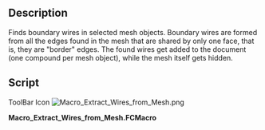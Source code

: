 <languages/>
<translate>

<!--T:1-->
{{Macro
|Name=Macro Extract Wires from Mesh
|Icon=Macro_Extract_Wires_from_Mesh.png
|Description=Finds boundary wires in selected mesh objects. Boundary wires are formed from all the edges found in the mesh that are shared by only one face, that is, they are "border" edges. The found wires get added to the document (one compound per mesh object), while the mesh itself gets hidden.
|Author=Yorik
|Version=1
|Date=2016-12-17
|FCVersion=All
|Download=[https://www.freecadweb.org/wiki/images/2/28/Macro_Extract_Wires_from_Mesh.png ToolBar Icon]
}}

==Description== <!--T:2-->

<!--T:3-->
Finds boundary wires in selected mesh objects. Boundary wires are formed from all the edges found in the mesh that are shared by only one face, that is, they are "border" edges. The found wires get added to the document (one compound per mesh object), while the mesh itself gets hidden.

==Script== <!--T:4-->

<!--T:5-->
ToolBar Icon
</translate>
[[Image:Macro_Extract_Wires_from_Mesh.png]]

'''Macro_Extract_Wires_from_Mesh.FCMacro'''

{{MacroCode|code=
#!/usr/bin/python

# This macro will extract wires from selected meshes
# The result is a new Part Compound containing wires, one per original mesh object
# The selected meshes will be hidden but still selected after the operation.
# Warning, it takes a bit of time...

import FreeCAD,FreeCADGui,Part,Draft,DraftGeomUtils,Mesh
for obj in FreeCADGui.Selection.getSelection():
    if obj.isDerivedFrom("Mesh::Feature"):
        shape = Part.Shape()
        shape.makeShapeFromMesh(obj.Mesh.Topology,0.1)
        edges = []
        lut = {}
        for f in shape.Faces:
            for e in f.Edges:
                lut.setdefault(e.hashCode(),[]).append(e)
        for k,v in lut.items():
            if len(v) == 1:
                edges.extend(v)
        if edges:
            wires = DraftGeomUtils.findWires(edges)
            if wires:
                Part.show(Part.makeCompound(wires))
                obj.ViewObject.hide()
}}